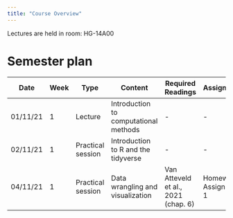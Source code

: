 ```yaml
---
title: "Course Overview"
---
```



Lectures are held in room: HG-14A00

# Semester plan

| Date | Week | Type | Content | Required Readings | Assignments |
|---|--|----| ---------- | ------- | ------- |
| 01/11/21 | 1 | Lecture | Introduction to computational methods | - | - |
| 02/11/21 | 1 | Practical session | Introduction to R and the tidyverse | - | - |
| 04/11/21 | 1 | Practical session | Data wrangling and visualization | Van Atteveld et al., 2021 (chap. 6) | Homework Assignment 1 |


